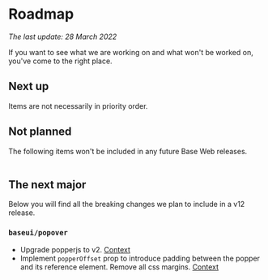 <!--
Copyright (c) Uber Technologies, Inc.

This source code is licensed under the MIT license found in the
LICENSE file in the root directory of this source tree.
-->



# Roadmap

_The last update: 28 March 2022_

If you want to see what we are working on and what won't be worked on, you've come to the right place.

## Next up

Items are not necessarily in priority order.

<Table
  columns={['Feature']}
  data={[
    ['Variety of new components, many serving mobile use-cases'],
    ['Better mobile support for all components'],
    ['Updated visuals for the sidebar and tree view components'],
  ]}
/>

## Not planned

The following items won't be included in any future Base Web releases.

<Table
  columns={['Feature']}
  data={[['Support for react-form, formik, or similar out of the box']]}
/>

## The next major

Below you will find all the breaking changes we plan to include in a v12 release.

### `baseui/popover`

- Upgrade popperjs to v2. [Context](https://popper.js.org/docs/v2/migration-guide/)
- Implement `popperOffset` prop to introduce padding between the popper and its reference element. Remove all css margins. [Context](https://popper.js.org/docs/v2/migration-guide/#4-remove-all-css-margins)
